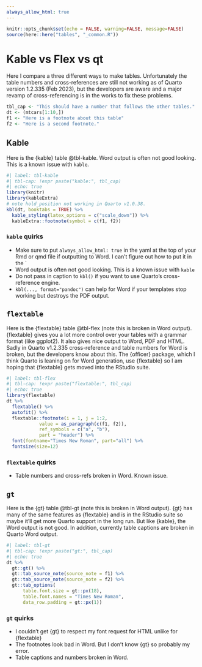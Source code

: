 ```yaml
---
always_allow_html: true
---
```


```r
knitr::opts_chunk$set(echo = FALSE, warning=FALSE, message=FALSE)
source(here::here("tables", "_common.R"))
```

# Kable vs Flex vs qt {#sec-kableflexgt}

Here I compare a three different ways to make tables. Unfortunately the table numbers and cross-references are still not working as of Quarto version 1.2.335 (Feb 2023), but the developers are aware and a major revamp of cross-referencing is in the works to fix these problems.

```r
tbl_cap <- "This should have a number that follows the other tables."
dt <- (mtcars[1:10,])
f1 <- "Here is a footnote about this table"
f2 <- "Here is a second footnote."
```

## Kable

Here is the {kable} table @tbl-kable. Word output is often not good looking. This is a known issue with `kable`.

```r
#| label: tbl-kable
#| tbl-cap: !expr paste("kable:", tbl_cap)
#| echo: true
library(knitr)
library(kableExtra)
# note hold_position not working in Quarto v1.0.38.
kbl(dt, booktabs = TRUE) %>%
  kable_styling(latex_options = c("scale_down")) %>%
  kableExtra::footnote(symbol = c(f1, f2))
```

### `kable` quirks

-   Make sure to put `always_allow_html: true` in the yaml at the top of your Rmd or qmd file if outputting to Word. I can't figure out how to put it in the \`
-   Word output is often not good looking. This is a known issue with `kable`
-   Do not pass in caption to `kbl()` if you want to use Quarto's cross-reference engine.
-   `kbl(..., format="pandoc")` can help for Word if your templates stop working but destroys the PDF output.

## `flextable`

Here is the {flextable} table @tbl-flex (note this is broken in Word output). {flextable} gives you a lot more control over your tables with a grammar format (like ggplot2). It also gives nice output to Word, PDF and HTML. Sadly in Quarto v1.2.335 cross-reference and table numbers for Word  is broken, but the developers know about this. The {officer} package, which I think Quarto is leaning on for Word generation, use {flextable} so I am hoping that {flextable} gets moved into the RStudio suite.

```r
#| label: tbl-flex
#| tbl-cap: !expr paste("flextable:", tbl_cap)
#| echo: true
library(flextable)
dt %>%
  flextable() %>%
  autofit() %>%
  flextable::footnote(i = 1, j = 1:2,
            value = as_paragraph(c(f1, f2)),
            ref_symbols = c("a", "b"),
            part = "header") %>%
  font(fontname="Times New Roman", part="all") %>%
  fontsize(size=12)
```

### `flextable` quirks

-   Table numbers and cross-refs broken in Word. Known issue.

## `gt`

Here is the {gt} table @tbl-gt (note this is broken in Word output). {gt} has many of the same features as {flextable} and is in the RStudio suite so maybe it'll get more Quarto support in the long run. But like {kable}, the Word output is not good. In addition, currently table captions are broken in Quarto Word output.


```r
#| label: tbl-gt
#| tbl-cap: !expr paste("gt:", tbl_cap)
#| echo: true
dt %>%
  gt::gt() %>%
  gt::tab_source_note(source_note = f1) %>%
  gt::tab_source_note(source_note = f2) %>%
  gt::tab_options(
      table.font.size = gt::px(18), 
      table.font.names = "Times New Roman",
      data_row.padding = gt::px(1))
```

### `gt` quirks

- I couldn't get {gt} to respect my font request for HTML unlike for {flextable}
- The footnotes look bad in Word. But I don't know {gt} so probably my error.
- Table captions and numbers broken in Word.

```{=openxml}
<w:p><w:r><w:br w:type="page"/></w:r></w:p>
```
